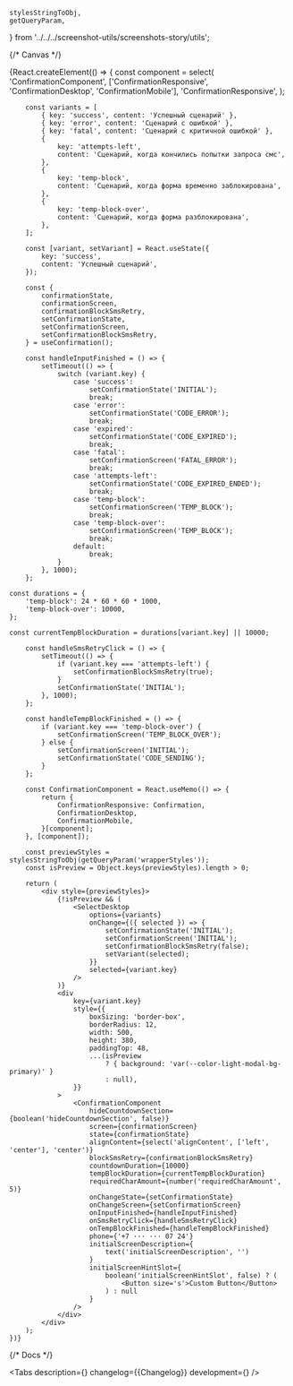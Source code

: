 
    stylesStringToObj,
    getQueryParam,
} from '../../../screenshot-utils/screenshots-story/utils';

<Meta title='Components/Confirmation' id='Confirmation' />

{/* Canvas */}

<Story name='Confirmation'>
    {React.createElement(() => {
        const component = select(
            'ConfirmationComponent',
            ['ConfirmationResponsive', 'ConfirmationDesktop', 'ConfirmationMobile'],
            'ConfirmationResponsive',
        );

        const variants = [
            { key: 'success', content: 'Успешный сценарий' },
            { key: 'error', content: 'Сценарий с ошибкой' },
            { key: 'fatal', content: 'Сценарий с критичной ошибкой' },
            {
                key: 'attempts-left',
                content: 'Сценарий, когда кончились попытки запроса смс',
            },
            {
                key: 'temp-block',
                content: 'Сценарий, когда форма временно заблокирована',
            },
            {
                key: 'temp-block-over',
                content: 'Сценарий, когда форма разблокирована',
            },
        ];

        const [variant, setVariant] = React.useState({
            key: 'success',
            content: 'Успешный сценарий',
        });

        const {
            confirmationState,
            confirmationScreen,
            confirmationBlockSmsRetry,
            setConfirmationState,
            setConfirmationScreen,
            setConfirmationBlockSmsRetry,
        } = useConfirmation();

        const handleInputFinished = () => {
            setTimeout(() => {
                switch (variant.key) {
                    case 'success':
                        setConfirmationState('INITIAL');
                        break;
                    case 'error':
                        setConfirmationState('CODE_ERROR');
                        break;
                    case 'expired':
                        setConfirmationState('CODE_EXPIRED');
                        break;
                    case 'fatal':
                        setConfirmationScreen('FATAL_ERROR');
                        break;
                    case 'attempts-left':
                        setConfirmationState('CODE_EXPIRED_ENDED');
                        break;
                    case 'temp-block':
                        setConfirmationScreen('TEMP_BLOCK');
                        break;
                    case 'temp-block-over':
                        setConfirmationScreen('TEMP_BLOCK');
                        break;
                    default:
                        break;
                }
            }, 1000);
        };

    const durations = {
        'temp-block': 24 * 60 * 60 * 1000,
        'temp-block-over': 10000,
    };

    const currentTempBlockDuration = durations[variant.key] || 10000;

        const handleSmsRetryClick = () => {
            setTimeout(() => {
                if (variant.key === 'attempts-left') {
                    setConfirmationBlockSmsRetry(true);
                }
                setConfirmationState('INITIAL');
            }, 1000);
        };

        const handleTempBlockFinished = () => {
            if (variant.key === 'temp-block-over') {
                setConfirmationScreen('TEMP_BLOCK_OVER');
            } else {
                setConfirmationScreen('INITIAL');
                setConfirmationState('CODE_SENDING');
            }
        };

        const ConfirmationComponent = React.useMemo(() => {
            return {
                ConfirmationResponsive: Confirmation,
                ConfirmationDesktop,
                ConfirmationMobile,
            }[component];
        }, [component]);

        const previewStyles = stylesStringToObj(getQueryParam('wrapperStyles'));
        const isPreview = Object.keys(previewStyles).length > 0;

        return (
            <div style={previewStyles}>
                {!isPreview && (
                    <SelectDesktop
                        options={variants}
                        onChange={({ selected }) => {
                            setConfirmationState('INITIAL');
                            setConfirmationScreen('INITIAL');
                            setConfirmationBlockSmsRetry(false);
                            setVariant(selected);
                        }}
                        selected={variant.key}
                    />
                )}
                <div
                    key={variant.key}
                    style={{
                        boxSizing: 'border-box',
                        borderRadius: 12,
                        width: 500,
                        height: 380,
                        paddingTop: 48,
                        ...(isPreview
                            ? { background: 'var(--color-light-modal-bg-primary)' }
                            : null),
                    }}
                >
                    <ConfirmationComponent
                        hideCountdownSection={boolean('hideCountdownSection', false)}
                        screen={confirmationScreen}
                        state={confirmationState}
                        alignContent={select('alignContent', ['left', 'center'], 'center')}
                        blockSmsRetry={confirmationBlockSmsRetry}
                        countdownDuration={10000}
                        tempBlockDuration={currentTempBlockDuration}
                        requiredCharAmount={number('requiredCharAmount', 5)}
                        onChangeState={setConfirmationState}
                        onChangeScreen={setConfirmationScreen}
                        onInputFinished={handleInputFinished}
                        onSmsRetryClick={handleSmsRetryClick}
                        onTempBlockFinished={handleTempBlockFinished}
                        phone={'+7 ··· ··· 07 24'}
                        initialScreenDescription={
                            text('initialScreenDescription', '')
                        }
                        initialScreenHintSlot={
                            boolean('initialScreenHintSlot', false) ? (
                                <Button size='s'>Custom Button</Button>
                            ) : null
                        }
                    />
                </div>
            </div>
        );
    })}

</Story>

{/* Docs */}

<ComponentHeader name='Confirmation' children='Используется для ввода кода подтверждения.' />

<Tabs
    description={<Description />}
    changelog={<Markdown>{Changelog}</Markdown>}
    development={<Development />}
/>

